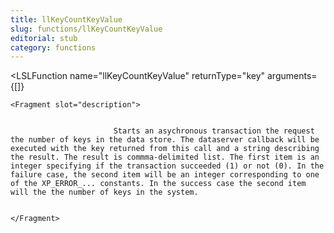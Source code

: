 ```yaml
---
title: llKeyCountKeyValue
slug: functions/llKeyCountKeyValue
editorial: stub
category: functions
---
```


<LSLFunction
	name="llKeyCountKeyValue"
	returnType="key"
	arguments={[]}
>
	<Fragment slot="description">
		
		
		                   Starts an asychronous transaction the request the number of keys in the data store. The dataserver callback will be executed with the key returned from this call and a string describing the result. The result is commma-delimited list. The first item is an integer specifying if the transaction succeeded (1) or not (0). In the failure case, the second item will be an integer corresponding to one of the XP_ERROR_... constants. In the success case the second item will the the number of keys in the system.
		
		                
	</Fragment>
</LSLFunction>
